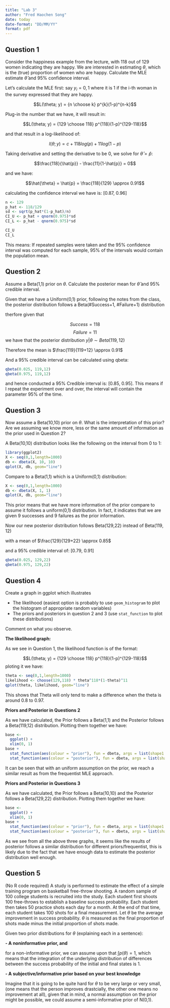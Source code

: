 ```yaml
---
title: "Lab 3"
author: "Fred Haochen Song"
date: today
date-format: "DD/MM/YY"
format: pdf
---
```


## Question 1

Consider the happiness example from the lecture, with 118 out of 129 women indicating they are happy. We are interested in estimating $\theta$, which is the (true) proportion of women who are happy. Calculate the MLE estimate $\hat{\theta}$ and 95% confidence interval.

Let's calculate the MLE first: say $y_i = {0,1}$ where it is 1 if the i-th woman in the survey expressed that they are happy.

$$L(\theta; y) = {n \choose k} p^{k}(1-p)^{n-k}$$

Plug-in the number that we have, it will result in:

$$L(\theta; y) = {129 \choose 118} p^{118}(1-p)^{129-118}$$

and that result in a log-likelihood of:

$$l(\theta ; y) = c + 118log(p) + 11log(1-p)$$

Taking derivative and setting the derivative to be 0, we solve for $\hat{\theta} = \hat{p}$:

$$\frac{118}{\hat{p}} - \frac{11}{1-\hat{p}} = 0$$

and we have:

$$\hat{\theta} = \hat{p} = \frac{118}{129} \approx 0.91$$

calculating the confidence interval we have is: \[0.87, 0.96\]

```r
n <- 129
p_hat <- 118/129
sd <- sqrt(p_hat*(1-p_hat)/n)
CI_U <- p_hat + qnorm(0.975)*sd
CI_L <- p_hat - qnorm(0.975)*sd

CI_U
CI_L
```

This means: If repeated samples were taken and the 95% confidence interval was computed for each sample, 95% of the intervals would contain the population mean.

## Question 2

Assume a Beta(1,1) prior on $\theta$. Calculate the posterior mean for $\hat{\theta}$ and 95% credible interval.

Given that we have a Uniform(0,1) prior, following the notes from the class, the posterior distribution follows a Beta(#Success+1, #Failure+1) distribution

therfore given that

$$Success = 118$$
$$Failure = 11$$
we have that the posterior distribution $y|\theta \sim Beta(119, 12)$

Therefore the mean is $\frac{119}{119+12} \approx 0.91$

And a 95% credible interval can be calculated using qbeta:

```r
qbeta(0.025, 119,12)
qbeta(0.975, 119,12)
```

and hence conducted a 95% Credible interval is: \[0.85, 0.95\]. This means if I repeat the experiment over and over, the interval will contain the parameter 95% of the time.

## Question 3

Now assume a Beta(10,10) prior on $\theta$. What is the interpretation of this prior? Are we assuming we know more, less or the same amount of information as the prior used in Question 2?

A Beta(10,10) distribution looks like the following on the interval from 0 to 1:

```r
library(ggplot2)
X <- seq(0,1,length=1000)
db <- dbeta(X, 10, 10) 
qplot(X, db, geom="line")
```

Compare to a Beta(1,1) which is a Uniform(0,1) distribution:

```r
X <- seq(0,1,length=1000)
db <- dbeta(X, 1, 1) 
qplot(X, db, geom="line")
```

This prior means that we have more information of the prior compare to assume it follows a uniform(0,1) distribution. In fact, it indicates that we are given 9 successes and 9 failures as the prior information.

Now our new posterior distribution follows Beta(129,22) instead of Beta(119, 12)

with a mean of $\frac{129}{129+22} \approx 0.85$

and a 95% credible interval of: \[0.79, 0.91\]

```r
qbeta(0.025, 129,22)
qbeta(0.975, 129,22)
```

## Question 4

Create a graph in ggplot which illustrates

-   The likelihood (easiest option is probably to use `geom_histogram` to plot the histogram of appropriate random variables)
-   The priors and posteriors in question 2 and 3 (use `stat_function` to plot these distributions)

Comment on what you observe.

**The likelihood graph:**

As we see in Question 1, the likelihood function is of the format:

$$L(\theta; y) = {129 \choose 118} p^{118}(1-p)^{129-118}$$
ploting it we have:

```r
theta <- seq(0,1,length=1000)
likelihood <- choose(129,118) * theta^118*(1-theta)^11
qplot(theta, likelihood, geom="line")
```

This shows that Theta will only tend to make a difference when the theta is around 0.8 to 0.97.

**Priors and Posterior in Questions 2**

As we have calculated, the Prior follows a Beta(1,1) and the Posterior follows a Beta(119,12) distribution. Plotting them together we have:

```r
base <-
  ggplot() +
  xlim(0, 1)
base + 
  stat_function(aes(colour = "prior"), fun = dbeta, args = list(shape1 = 1, shape2 = 1)) +
  stat_function(aes(colour = "posterior"), fun = dbeta, args = list(shape1 = 119, shape2 = 12))
```

It can be seen that with an uniform assumption on the prior, we reach a similar result as from the frequentist MLE approach.

**Priors and Posterior in Questions 3**

As we have calculated, the Prior follows a Beta(10,10) and the Posterior follows a Beta(129,22) distribution. Plotting them together we have:

```r
base <-
  ggplot() +
  xlim(0, 1)
base + 
  stat_function(aes(colour = "prior"), fun = dbeta, args = list(shape1 = 10, shape2 = 10)) +
  stat_function(aes(colour = "posterior"), fun = dbeta, args = list(shape1 = 129, shape2 = 22))
```
As we see from all the above three graphs, it seems like the results of posterior follows a similar distribution for different priors/frequentist, this is likely due to the fact that we have enough data to estimate the posterior distribution well enough.

## Question 5

(No R code required) A study is performed to estimate the effect of a simple training program on basketball free-throw shooting. A random sample of 100 college students is recruited into the study. Each student first shoots 100 free-throws to establish a baseline success probability. Each student then takes 50 practice shots each day for a month. At the end of that time, each student takes 100 shots for a final measurement. Let $\theta$ be the average improvement in success probability. $\theta$ is measured as the final proportion of shots made minus the initial proportion of shots made.

Given two prior distributions for $\theta$ (explaining each in a sentence):

**-   A noninformative prior, and**

for a non-informative prior, we can assume upon that $\int p(\theta) =1$, which means that the integration of the underlying distribution of differences between the success probability of the initial and final states is 1.

**-   A subjective/informative prior based on your best knowledge**

Imagine that it is going to be quite hard for $\theta$ to be very large or very small, (one means that the person improves drastcially, the other one means no improvement at all), given that in mind, a normal assumption on the prior might be possible, we could assume a semi-informative prior of N(0,1).


